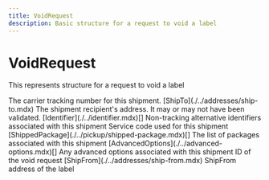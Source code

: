 ```yaml
---
title: VoidRequest
description: Basic structure for a request to void a label
---
```


VoidRequest
===============================================
This represents structure for a request to void a label 

<Reference>
  <Field name="tracking_number" type="string" nullable={true}>
    <Description>
      The carrier tracking number for this shipment.
    </Description>
  </Field>
  <Field name="ship_to" nullable={true}>
    <Type>
      [ShipTo](./../addresses/ship-to.mdx)
    </Type>
    <Description>
      The shipment recipient's address. It may or may not have been validated.
    </Description>
  </Field>
  <Field name="alternative_identifiers" nullable={true}>
    <Type>
        [Identifier](./../identifier.mdx)[]
    </Type>
    <Description>
      Non-tracking alternative identifiers associated with this shipment
    </Description>
  </Field>
  <Field name="service_code" type="string" nullable={true}>
    <Description>
      Service code used for this shipment
    </Description>
  </Field>
  <Field name="packages" nullable={true}>
    <Type>
      [ShippedPackage](./../pickup/shipped-package.mdx)[]
    </Type>
    <Description>
      The list of packages associated with this shipment
    </Description>
  </Field>
  <Field name="advanced_options" nullable={true}>
    <Type>
      [AdvancedOptions](./../advanced-options.mdx)[]
    </Type>
    <Description>
      Any advanced options associated with this shipment
    </Description>
  </Field>
  <Field name="void_request_id" type="string" nullable={true}>
    <Description>
      ID of the void request
    </Description>
  </Field>
  <Field name="ship_from" nullable={true}>
    <Type>
      [ShipFrom](./../addresses/ship-from.mdx)
    </Type>
    <Description>
      ShipFrom address of the label
    </Description>
  </Field>
</Reference>